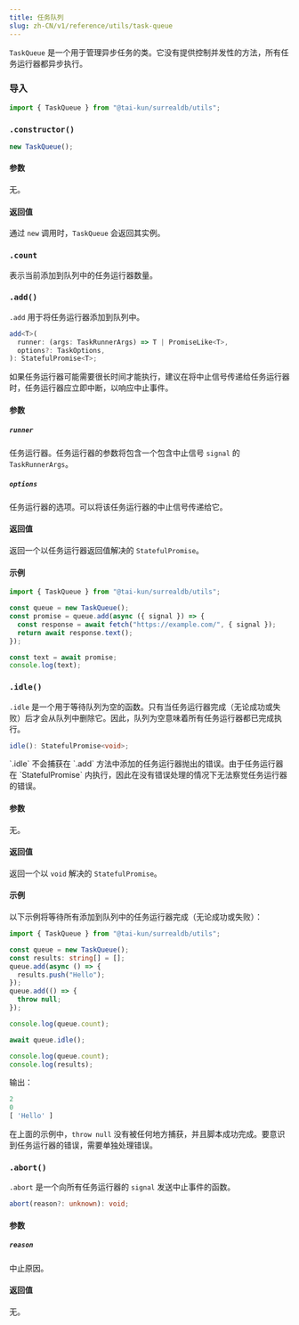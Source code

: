 ```yaml
---
title: 任务队列
slug: zh-CN/v1/reference/utils/task-queue
---
```



`TaskQueue` 是一个用于管理异步任务的类。它没有提供控制并发性的方法，所有任务运行器都异步执行。

### 导入

```ts
import { TaskQueue } from "@tai-kun/surrealdb/utils";
```

### `.constructor()`

```ts
new TaskQueue();
```

#### 参数

无。

#### 返回值

通过 `new` 调用时，`TaskQueue` 会返回其实例。

### `.count` <Badge variant="instance" /><Badge variant="property" /><Badge variant="readonly" />

表示当前添加到队列中的任务运行器数量。

### `.add()` <Badge variant="instance" /><Badge variant="method" />

`.add` 用于将任务运行器添加到队列中。

```ts
add<T>(
  runner: (args: TaskRunnerArgs) => T | PromiseLike<T>,
  options?: TaskOptions,
): StatefulPromise<T>;
```

<Aside type="caution">
  如果任务运行器可能需要很长时间才能执行，建议在将中止信号传递给任务运行器时，任务运行器应立即中断，以响应中止事件。
</Aside>

#### 参数

##### `runner`

任务运行器。任务运行器的参数将包含一个包含中止信号 `signal` 的 `TaskRunnerArgs`。

##### `options`

任务运行器的选项。可以将该任务运行器的中止信号传递给它。

#### 返回值

返回一个以任务运行器返回值解决的 `StatefulPromise`。

#### 示例

```ts
import { TaskQueue } from "@tai-kun/surrealdb/utils";

const queue = new TaskQueue();
const promise = queue.add(async ({ signal }) => {
  const response = await fetch("https://example.com/", { signal });
  return await response.text();
});

const text = await promise;
console.log(text);
```

### `.idle()` <Badge variant="instance" /><Badge variant="method" />

`.idle` 是一个用于等待队列为空的函数。只有当任务运行器完成（无论成功或失败）后才会从队列中删除它。因此，队列为空意味着所有任务运行器都已完成执行。

```ts
idle(): StatefulPromise<void>;
```

<Aside type="caution">
  `.idle` 不会捕获在 `.add` 方法中添加的任务运行器抛出的错误。由于任务运行器在 `StatefulPromise` 内执行，因此在没有错误处理的情况下无法察觉任务运行器的错误。
</Aside>

#### 参数

无。

#### 返回值

返回一个以 `void` 解决的 `StatefulPromise`。

#### 示例

以下示例将等待所有添加到队列中的任务运行器完成（无论成功或失败）：

```ts
import { TaskQueue } from "@tai-kun/surrealdb/utils";

const queue = new TaskQueue();
const results: string[] = [];
queue.add(async () => {
  results.push("Hello");
});
queue.add(() => {
  throw null;
});

console.log(queue.count);

await queue.idle();

console.log(queue.count);
console.log(results);
```

输出：

```js
2
0
[ 'Hello' ]
```

在上面的示例中，`throw null` 没有被任何地方捕获，并且脚本成功完成。要意识到任务运行器的错误，需要单独处理错误。

### `.abort()` <Badge variant="instance" /><Badge variant="method" />

`.abort` 是一个向所有任务运行器的 `signal` 发送中止事件的函数。

```ts
abort(reason?: unknown): void;
```

#### 参数

##### `reason`

中止原因。

#### 返回值

无。
